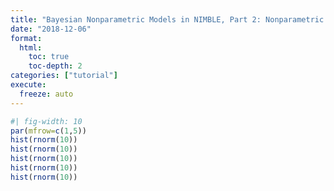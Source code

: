 ```yaml
---
title: "Bayesian Nonparametric Models in NIMBLE, Part 2: Nonparametric Random Effects"
date: "2018-12-06"
format:
  html:
    toc: true
    toc-depth: 2
categories: ["tutorial"]
execute:
  freeze: auto
---
```


```r
#| fig-width: 10
par(mfrow=c(1,5))
hist(rnorm(10))
hist(rnorm(10))
hist(rnorm(10))
hist(rnorm(10))
hist(rnorm(10))
```